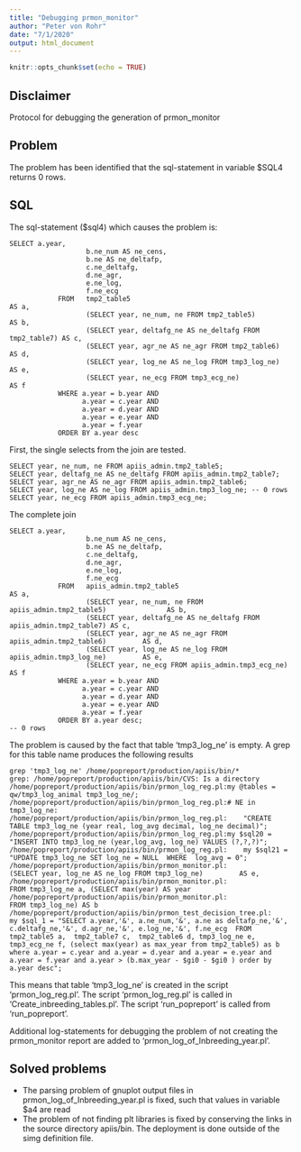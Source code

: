 ```yaml
---
title: "Debugging prmon_monitor"
author: "Peter von Rohr"
date: "7/1/2020"
output: html_document
---
```


```r
knitr::opts_chunk$set(echo = TRUE)
```

## Disclaimer
Protocol for debugging the generation of prmon_monitor


## Problem
The problem has been identified that the sql-statement in variable $SQL4 returns 0 rows.


## SQL
The sql-statement ($sql4) which causes the problem is:


```
SELECT a.year,
                   b.ne_num AS ne_cens,
                   b.ne AS ne_deltafp,
                   c.ne_deltafg,
                   d.ne_agr,
                   e.ne_log,
                   f.ne_ecg
            FROM   tmp2_table5                                              AS a,
                   (SELECT year, ne_num, ne FROM tmp2_table5)               AS b,
                   (SELECT year, deltafg_ne AS ne_deltafg FROM tmp2_table7) AS c,
                   (SELECT year, agr_ne AS ne_agr FROM tmp2_table6)         AS d,
                   (SELECT year, log_ne AS ne_log FROM tmp3_log_ne)         AS e,
                   (SELECT year, ne_ecg FROM tmp3_ecg_ne)                   AS f
            WHERE a.year = b.year AND
                  a.year = c.year AND
                  a.year = d.year AND
                  a.year = e.year AND
                  a.year = f.year
            ORDER BY a.year desc
```

First, the single selects from the join are tested.

```
SELECT year, ne_num, ne FROM apiis_admin.tmp2_table5;
SELECT year, deltafg_ne AS ne_deltafg FROM apiis_admin.tmp2_table7;
SELECT year, agr_ne AS ne_agr FROM apiis_admin.tmp2_table6;
SELECT year, log_ne AS ne_log FROM apiis_admin.tmp3_log_ne; -- 0 rows
SELECT year, ne_ecg FROM apiis_admin.tmp3_ecg_ne;
```

The complete join 

```
SELECT a.year,
                   b.ne_num AS ne_cens,
                   b.ne AS ne_deltafp,
                   c.ne_deltafg,
                   d.ne_agr,
                   e.ne_log,
                   f.ne_ecg
            FROM   apiis_admin.tmp2_table5                                              AS a,
                   (SELECT year, ne_num, ne FROM apiis_admin.tmp2_table5)               AS b,
                   (SELECT year, deltafg_ne AS ne_deltafg FROM apiis_admin.tmp2_table7) AS c,
                   (SELECT year, agr_ne AS ne_agr FROM apiis_admin.tmp2_table6)         AS d,
                   (SELECT year, log_ne AS ne_log FROM apiis_admin.tmp3_log_ne)         AS e,
                   (SELECT year, ne_ecg FROM apiis_admin.tmp3_ecg_ne)                   AS f
            WHERE a.year = b.year AND
                  a.year = c.year AND
                  a.year = d.year AND
                  a.year = e.year AND
                  a.year = f.year
            ORDER BY a.year desc;
-- 0 rows
```

The problem is caused by the fact that table 'tmp3_log_ne' is empty. A grep for this table name produces the following results

```
grep 'tmp3_log_ne' /home/popreport/production/apiis/bin/*
grep: /home/popreport/production/apiis/bin/CVS: Is a directory
/home/popreport/production/apiis/bin/prmon_log_reg.pl:my @tables = qw/tmp3_log_animal tmp3_log_ne/;
/home/popreport/production/apiis/bin/prmon_log_reg.pl:# NE in tmp3_log_ne:
/home/popreport/production/apiis/bin/prmon_log_reg.pl:    "CREATE TABLE tmp3_log_ne (year real, log_avg decimal, log_ne decimal)";
/home/popreport/production/apiis/bin/prmon_log_reg.pl:my $sql20 = "INSERT INTO tmp3_log_ne (year,log_avg, log_ne) VALUES (?,?,?)";
/home/popreport/production/apiis/bin/prmon_log_reg.pl:    my $sql21 = "UPDATE tmp3_log_ne SET log_ne = NULL  WHERE  log_avg = 0";
/home/popreport/production/apiis/bin/prmon_monitor.pl:                   (SELECT year, log_ne AS ne_log FROM tmp3_log_ne)         AS e,
/home/popreport/production/apiis/bin/prmon_monitor.pl:                 FROM tmp3_log_ne a, (SELECT max(year) AS year
/home/popreport/production/apiis/bin/prmon_monitor.pl:                                      FROM tmp3_log_ne) AS b
/home/popreport/production/apiis/bin/prmon_test_decision_tree.pl:    my $sql_1 = "SELECT a.year,'&', a.ne_num,'&', a.ne as deltafp_ne,'&', c.deltafg_ne,'&', d.agr_ne,'&', e.log_ne,'&', f.ne_ecg  FROM tmp2_table5 a,  tmp2_table7 c,  tmp2_table6 d, tmp3_log_ne e, tmp3_ecg_ne f, (select max(year) as max_year from tmp2_table5) as b where a.year = c.year and a.year = d.year and a.year = e.year and a.year = f.year and a.year > (b.max_year - $gi0 - $gi0 ) order by a.year desc";

```

This means that table 'tmp3_log_ne' is created in the script 'prmon_log_reg.pl'. The script 'prmon_log_reg.pl' is called in 'Create_inbreeding_tables.pl'. The script 'run_popreport' is called from 'run_popreport'. 


Additional log-statements for debugging the problem of not creating the prmon_monitor report are added to 'prmon_log_of_Inbreeding_year.pl'. 

## Solved problems

* The parsing problem of gnuplot output files in prmon_log_of_Inbreeding_year.pl is fixed, such that values in variable $a4 are read
* The problem of not finding plt libraries is fixed by conserving the links in the source directory apiis/bin. The deployment is done outside of the simg definition file.
